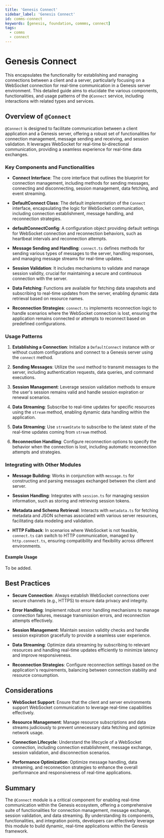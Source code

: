 ```yaml
---
title: 'Genesis Connect'
sidebar_label: 'Genesis Connect'
id: comms-connect
keywords: [genesis, foundation, commms, connect]
tags:
  - comms
  - connect
---
```


# Genesis Connect

This encapsulates the functionality for establishing and managing connections between a client and a server, particularly focusing on a WebSocket connection for real-time communication in a Genesis server environment. This detailed guide aims to elucidate the various components, functionalities, and usage patterns of the `@Connect` service, including interactions with related types and services.

## Overview of `@Connect`

`@Connect` is designed to facilitate communication between a client application and a Genesis server, offering a robust set of functionalities for connection management, message sending and receiving, and session validation. It leverages WebSocket for real-time bi-directional communication, providing a seamless experience for real-time data exchanges.

### Key Components and Functionalities

- **Connect Interface**: The core interface that outlines the blueprint for connection management, including methods for sending messages, connecting and disconnecting, session management, data fetching, and event streaming.

- **DefaultConnect Class**: The default implementation of the `Connect` interface, encapsulating the logic for WebSocket communication, including connection establishment, message handling, and reconnection strategies.

- **defaultConnectConfig**: A configuration object providing default settings for WebSocket connection and reconnection behaviors, such as heartbeat intervals and reconnection attempts.

- **Message Sending and Handling**: `connect.ts` defines methods for sending various types of messages to the server, handling responses, and managing message streams for real-time updates.

- **Session Validation**: It includes mechanisms to validate and manage session validity, crucial for maintaining a secure and continuous connection with the server.

- **Data Fetching**: Functions are available for fetching data snapshots and subscribing to real-time updates from the server, enabling dynamic data retrieval based on resource names.

- **Reconnection Strategies**: `connect.ts` implements reconnection logic to handle scenarios where the WebSocket connection is lost, ensuring the application remains connected or attempts to reconnect based on predefined configurations.

### Usage Patterns

1. **Establishing a Connection**: Initialize a `DefaultConnect` instance with or without custom configurations and connect to a Genesis server using the `connect` method.

2. **Sending Messages**: Utilize the `send` method to transmit messages to the server, including authentication requests, data queries, and command executions.

3. **Session Management**: Leverage session validation methods to ensure the user's session remains valid and handle session expiration or renewal scenarios.

4. **Data Streaming**: Subscribe to real-time updates for specific resources using the `stream` method, enabling dynamic data handling within the application.

5. **Data Streaming**: Use `streamState` to subscribe to the latest state of the real-time updates coming from `stream` method. 

6. **Reconnection Handling**: Configure reconnection options to specify the behavior when the connection is lost, including automatic reconnection attempts and strategies.

### Integrating with Other Modules

- **Message Building**: Works in conjunction with `message.ts` for constructing and parsing messages exchanged between the client and server.

- **Session Handling**: Integrates with `session.ts` for managing session information, such as storing and retrieving session tokens.

- **Metadata and Schema Retrieval**: Interacts with `metadata.ts` for fetching metadata and JSON schemas associated with various server resources, facilitating data modeling and validation.

- **HTTP Fallback**: In scenarios where WebSocket is not feasible, `connect.ts` can switch to HTTP communication, managed by `http.connect.ts`, ensuring compatibility and flexibility across different environments.

#### Example Usage

To be added.

## Best Practices

- **Secure Connection**: Always establish WebSocket connections over secure channels (e.g., HTTPS) to ensure data privacy and integrity.

- **Error Handling**: Implement robust error handling mechanisms to manage connection failures, message transmission errors, and reconnection attempts effectively.

- **Session Management**: Maintain session validity checks and handle session expiration gracefully to provide a seamless user experience.

- **Data Streaming**: Optimize data streaming by subscribing to relevant resources and handling real-time updates efficiently to minimize latency and improve responsiveness.

- **Reconnection Strategies**: Configure reconnection settings based on the application's requirements, balancing between connection stability and resource consumption.

## Considerations

- **WebSocket Support**: Ensure that the client and server environments support WebSocket communication to leverage real-time capabilities effectively.

- **Resource Management**: Manage resource subscriptions and data streams judiciously to prevent unnecessary data fetching and optimize network usage.

- **Connection Lifecycle**: Understand the lifecycle of a WebSocket connection, including connection establishment, message exchange, session validation, and disconnection scenarios.

- **Performance Optimization**: Optimize message handling, data streaming, and reconnection strategies to enhance the overall performance and responsiveness of real-time applications.

## Summary

The `@Connect` module is a critical component for enabling real-time communication within the Genesis ecosystem, offering a comprehensive suite of functionalities for connection management, message exchange, session validation, and data streaming. By understanding its components, functionalities, and integration points, developers can effectively leverage this module to build dynamic, real-time applications within the Genesis framework.
